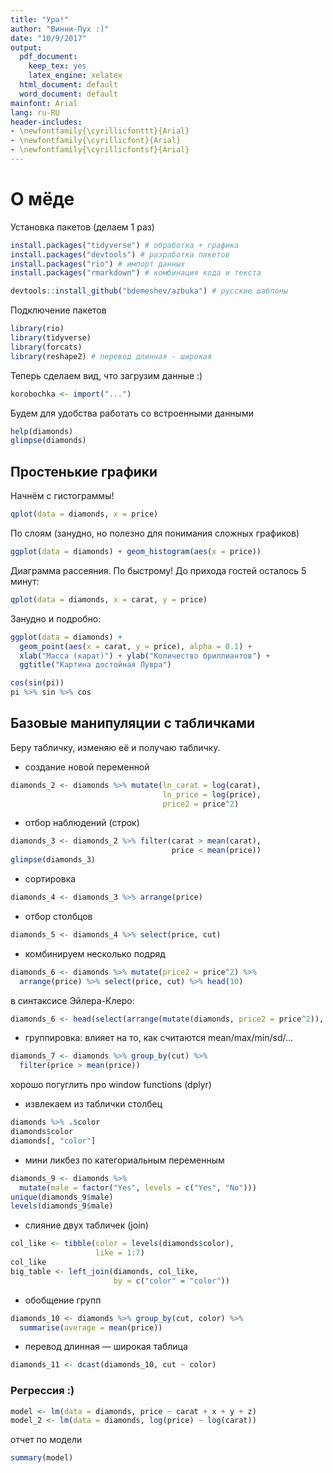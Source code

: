 ```yaml
---
title: "Ура!"
author: "Винни-Пух :)"
date: "10/9/2017"
output:
  pdf_document:
    keep_tex: yes
    latex_engine: xelatex
  html_document: default
  word_document: default
mainfont: Arial
lang: ru-RU
header-includes:
- \newfontfamily{\cyrillicfonttt}{Arial}
- \newfontfamily{\cyrillicfont}{Arial}
- \newfontfamily{\cyrillicfontsf}{Arial}
---
```


# О мёде

Установка пакетов (делаем 1 раз)
```r
install.packages("tidyverse") # обработка + графика
install.packages("devtools") # разработка пакетов
install.packages("rio") # импорт данных
install.packages("rmarkdown") # комбинация кода и текста

devtools::install_github("bdemeshev/azbuka") # русские шаблоны
```


Подключение пакетов
```r
library(rio)
library(tidyverse)
library(forcats) 
library(reshape2) # перевод длинная - широкая
```

Теперь сделаем вид, что загрузим данные :)
```r
korobochka <- import("...")
```


Будем для удобства работать со встроенными данными
```r
help(diamonds)
glimpse(diamonds)
```

## Простенькие графики

Начнём с гистограммы!
```r
qplot(data = diamonds, x = price)
```

По слоям (занудно, но полезно для понимания сложных графиков)
```r
ggplot(data = diamonds) + geom_histogram(aes(x = price))
```

Диаграмма рассеяния. По быстрому! До прихода гостей осталось 5 минут:
```r
qplot(data = diamonds, x = carat, y = price)
```

Занудно и подробно:
```r
ggplot(data = diamonds) + 
  geom_point(aes(x = carat, y = price), alpha = 0.1) + 
  xlab("Масса (карат)") + ylab("Количество бриллиантов") +
  ggtitle("Картина достойная Лувра")
```

```r
cos(sin(pi))
pi %>% sin %>% cos
```

## Базовые манипуляции с табличками

Беру табличку, изменяю её и получаю табличку.


* создание новой переменной
```r
diamonds_2 <- diamonds %>% mutate(ln_carat = log(carat),
                                  ln_price = log(price),
                                  price2 = price^2)
```

* отбор наблюдений (строк)
```r
diamonds_3 <- diamonds_2 %>% filter(carat > mean(carat),
                                    price < mean(price))
glimpse(diamonds_3)
```

* сортировка
```r
diamonds_4 <- diamonds_3 %>% arrange(price)
```

* отбор столбцов
```r
diamonds_5 <- diamonds_4 %>% select(price, cut)
```

* комбинируем несколько подряд
```r
diamonds_6 <- diamonds %>% mutate(price2 = price^2) %>%
  arrange(price) %>% select(price, cut) %>% head(10)
```

в синтаксисе Эйлера-Клеро:
```r
diamonds_6 <- head(select(arrange(mutate(diamonds, price2 = price^2)), price, cut), 10)
```


* группировка: влияет на то, как считаются mean/max/min/sd/...

```r
diamonds_7 <- diamonds %>% group_by(cut) %>%
  filter(price > mean(price))  
```

хорошо погуглить про window functions (dplyr)

* извлекаем из таблички столбец
```r
diamonds %>% .$color
diamonds$color
diamonds[, "color"]
```

* мини ликбез по категориальным переменным

```r
diamonds_9 <- diamonds %>% 
  mutate(male = factor("Yes", levels = c("Yes", "No")))
unique(diamonds_9$male)
levels(diamonds_9$male)
```


* слияние двух табличек (join)

```r
col_like <- tibble(color = levels(diamonds$color),
                   like = 1:7)
col_like
big_table <- left_join(diamonds, col_like,
                       by = c("color" = "color"))
```

* обобщение групп

```r
diamonds_10 <- diamonds %>% group_by(cut, color) %>%
  summarise(average = mean(price))
```

* перевод длинная — широкая таблица
```r
diamonds_11 <- dcast(diamonds_10, cut ~ color)
```

### Регрессия :)
```r
model <- lm(data = diamonds, price ~ carat + x + y + z)
model_2 <- lm(data = diamonds, log(price) ~ log(carat))
```

отчет по модели
```r
summary(model)
```

